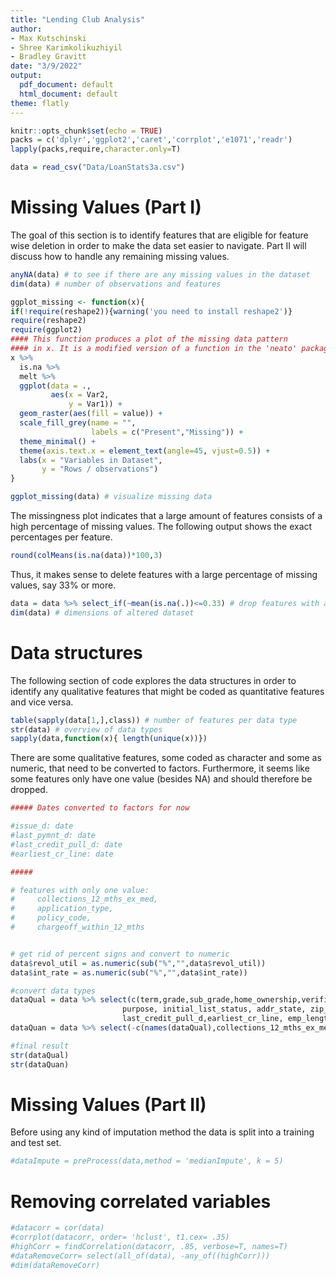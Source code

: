 ```yaml
---
title: "Lending Club Analysis"
author:
- Max Kutschinski
- Shree Karimkolikuzhiyil
- Bradley Gravitt
date: "3/9/2022"
output:
  pdf_document: default
  html_document: default
theme: flatly
---
```


```r
knitr::opts_chunk$set(echo = TRUE)
packs = c('dplyr','ggplot2','caret','corrplot','e1071','readr')
lapply(packs,require,character.only=T)
```

```r
data = read_csv("Data/LoanStats3a.csv")
```

# Missing Values (Part I)

The goal of this section is to identify features that are eligible for feature wise deletion in order to make the data set easier to navigate. Part II will discuss how to handle any remaining missing values. 

```r
anyNA(data) # to see if there are any missing values in the dataset
dim(data) # number of observations and features
```

```r
ggplot_missing <- function(x){
if(!require(reshape2)){warning('you need to install reshape2')}
require(reshape2)
require(ggplot2)
#### This function produces a plot of the missing data pattern
#### in x. It is a modified version of a function in the 'neato' package
x %>%
  is.na %>%
  melt %>%
  ggplot(data = .,
         aes(x = Var2,
             y = Var1)) +
  geom_raster(aes(fill = value)) +
  scale_fill_grey(name = "",
                  labels = c("Present","Missing")) +
  theme_minimal() +
  theme(axis.text.x = element_text(angle=45, vjust=0.5)) +
  labs(x = "Variables in Dataset",
       y = "Rows / observations")
}

```

```r
ggplot_missing(data) # visualize missing data
```

The missingness plot indicates that a large amount of features consists of a high percentage of missing values. The following output shows the exact percentages per feature.

```r
round(colMeans(is.na(data))*100,3)
```

Thus, it makes sense to delete features with a large percentage of missing values, say 33% or more.

```r

data = data %>% select_if(~mean(is.na(.))<=0.33) # drop features with a lot of NAs
dim(data) # dimensions of altered dataset
```


# Data structures

The following section of code explores the data structures in order to identify any qualitative features that might be coded as quantitative features and vice versa. 

```r
table(sapply(data[1,],class)) # number of features per data type
str(data) # overview of data types
sapply(data,function(x){ length(unique(x))})
```

There are some qualitative features, some coded as character and some as numeric, that need to be converted to factors. Furthermore, it seems like some features only have one value (besides NA) and should therefore be dropped.

```r
##### Dates converted to factors for now

#issue_d: date
#last_pymnt_d: date
#last_credit_pull_d: date
#earliest_cr_line: date

#####

# features with only one value:
#     collections_12_mths_ex_med, 
#     application_type, 
#     policy_code,
#     chargeoff_within_12_mths


# get rid of percent signs and convert to numeric
data$revol_util = as.numeric(sub("%","",data$revol_util)) 
data$int_rate = as.numeric(sub("%","",data$int_rate))

#convert data types
dataQual = data %>% select(c(term,grade,sub_grade,home_ownership,verification_status,loan_status,pymnt_plan,
                         purpose, initial_list_status, addr_state, zip_code, id, member_id, emp_title,title, issue_d,last_pymnt_d,
                         last_credit_pull_d,earliest_cr_line, emp_length, url)) %>% mutate_all(factor)
dataQuan = data %>% select(-c(names(dataQual),collections_12_mths_ex_med,application_type,policy_code,chargeoff_within_12_mths))

#final result
str(dataQual)
str(dataQuan)
```

# Missing Values (Part II)

Before using any kind of imputation method the data is split into a training and test set. 

```r



#dataImpute = preProcess(data,method = 'medianImpute', k = 5)

```

# Removing correlated variables

```r

#datacorr = cor(data)
#corrplot(datacorr, order= 'hclust', t1.cex= .35)
#highCorr = findCorrelation(datacorr, .85, verbose=T, names=T)
#dataRemoveCorr= select(all_of(data), -any_of((highCorr)))
#dim(dataRemoveCorr)
```


